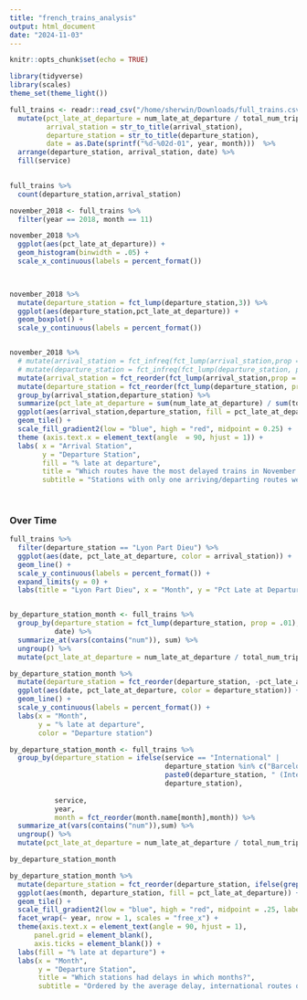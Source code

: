 ```yaml
---
title: "french_trains_analysis"
output: html_document
date: "2024-11-03"
---
```


```r
knitr::opts_chunk$set(echo = TRUE)
```

```r
library(tidyverse)
library(scales)
theme_set(theme_light())

full_trains <- readr::read_csv("/home/sherwin/Downloads/full_trains.csv") %>%
  mutate(pct_late_at_departure = num_late_at_departure / total_num_trips,
         arrival_station = str_to_title(arrival_station),
         departure_station = str_to_title(departure_station),
         date = as.Date(sprintf("%d-%02d-01", year, month)))  %>%
  arrange(departure_station, arrival_station, date) %>%
  fill(service)
         
```


```r
full_trains %>%
  count(departure_station,arrival_station)

november_2018 <- full_trains %>%
  filter(year == 2018, month == 11) 

november_2018 %>%
  ggplot(aes(pct_late_at_departure)) +
  geom_histogram(binwidth = .05) +
  scale_x_continuous(labels = percent_format())
  


november_2018 %>%
  mutate(departure_station = fct_lump(departure_station,3)) %>%
  ggplot(aes(departure_station,pct_late_at_departure)) +
  geom_boxplot() +
  scale_y_continuous(labels = percent_format())


november_2018 %>%
  # mutate(arrival_station = fct_infreq(fct_lump(arrival_station,prop = .01))) %>%
  # mutate(departure_station = fct_infreq(fct_lump(departure_station, prop = .01))) %>%
  mutate(arrival_station = fct_reorder(fct_lump(arrival_station,prop = .01),pct_late_at_departure)) %>%
  mutate(departure_station = fct_reorder(fct_lump(departure_station, prop = .01),pct_late_at_departure)) %>%
  group_by(arrival_station,departure_station) %>%
  summarize(pct_late_at_departure = sum(num_late_at_departure) / sum(total_num_trips)) %>%
  ggplot(aes(arrival_station,departure_station, fill = pct_late_at_departure)) +
  geom_tile() +
  scale_fill_gradient2(low = "blue", high = "red", midpoint = 0.25) +
  theme (axis.text.x = element_text(angle  = 90, hjust = 1)) +
  labs( x = "Arrival Station",
        y = "Departure Station",
        fill = "% late at departure",
        title = "Which routes have the most delayed trains in November 2018?",
        subtitle = "Stations with only one arriving/departing routes were lumped into 'Other' ")
  
  
```
### Over Time

```r
full_trains %>%
  filter(departure_station == "Lyon Part Dieu") %>%
  ggplot(aes(date, pct_late_at_departure, color = arrival_station)) +
  geom_line() +
  scale_y_continuous(labels = percent_format()) +
  expand_limits(y = 0) +
  labs(title = "Lyon Part Dieu", x = "Month", y = "Pct Late at Departure")


by_departure_station_month <- full_trains %>%
  group_by(departure_station = fct_lump(departure_station, prop = .01),
           date) %>%
  summarize_at(vars(contains("num")), sum) %>%
  ungroup() %>%
  mutate(pct_late_at_departure = num_late_at_departure / total_num_trips)

by_departure_station_month %>%
  mutate(departure_station = fct_reorder(departure_station, -pct_late_at_departure, last)) %>%
  ggplot(aes(date, pct_late_at_departure, color = departure_station)) +
  geom_line() +
  scale_y_continuous(labels = percent_format()) +
  labs(x = "Month",
       y = "% late at departure",
       color = "Departure station")

```


```r

by_departure_station_month <- full_trains %>%
  group_by(departure_station = ifelse(service == "International" | 
                                      departure_station %in% c("Barcelona", "Madrid"),
                                      paste0(departure_station, " (International)"),
                                      departure_station),
           
           service,
           year, 
           month = fct_reorder(month.name[month],month)) %>%
  summarize_at(vars(contains("num")),sum) %>%
  ungroup() %>%
  mutate(pct_late_at_departure = num_late_at_departure / total_num_trips)

by_departure_station_month

by_departure_station_month %>%
  mutate(departure_station = fct_reorder(departure_station, ifelse(grepl("International", departure_station), 1, 0),mean)) %>%
  ggplot(aes(month, departure_station, fill = pct_late_at_departure)) +
  geom_tile() +
  scale_fill_gradient2(low = "blue", high = "red", midpoint = .25, labels = percent_format()) +
  facet_wrap(~ year, nrow = 1, scales = "free_x") +
  theme(axis.text.x = element_text(angle = 90, hjust = 1),
      panel.grid = element_blank(),
      axis.ticks = element_blank()) +
  labs(fill = "% late at departure") +
  labs(x = "Month",
       y = "Departure Station",
       title = "Which stations had delays in which months?",
       subtitle = "Ordered by the average delay, international routes on the top ")

```


```r

```


```r

```
